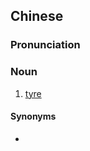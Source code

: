 {{also|轮軚}}
==Chinese==
{{zh-forms|s=轮軚}}

===Pronunciation===
{{zh-pron
|c=leon4 taai1
|cat=n
}}

===Noun===
{{zh-noun}}

# {{lb|zh|Cantonese}} [[tyre]]

====Synonyms====
* {{zh-l|輪胎}}